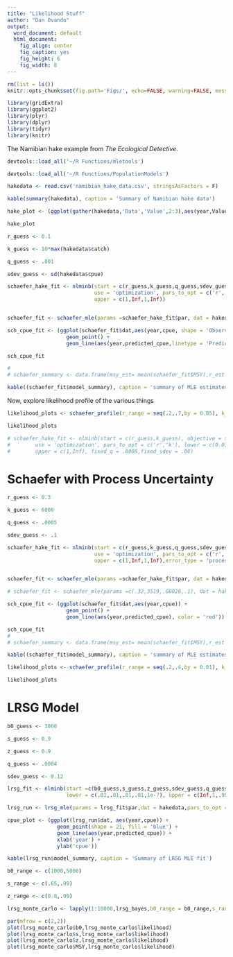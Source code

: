 ```yaml
---
title: "Likelihood Stuff"
author: "Dan Ovando"
output:
  word_document: default
  html_document:
    fig_align: center
    fig_caption: yes
    fig_height: 6
    fig_width: 8
---
```

```r
rm(list = ls())
knitr::opts_chunk$set(fig.path='Figs/', echo=FALSE, warning=FALSE, message=FALSE)

library(gridExtra)
library(ggplot2)
library(plyr)
library(dplyr)
library(tidyr)
library(knitr)
```

The Namibian hake example from *The Ecological Detective*. 

```r

devtools::load_all('~/R Functions/mletools')

devtools::load_all('~/R Functions/PopulationModels')

hakedata <- read.csv('namibian_hake_data.csv', stringsAsFactors = F)

kable(summary(hakedata), caption = 'Summary of Namibian hake data')

hake_plot <- (ggplot(gather(hakedata,'Data','Value',2:3),aes(year,Value, fill = Data)) + geom_point(shape = 21) + facet_grid(Data~., scales = 'free_y') +scale_fill_discrete(guide = FALSE))

hake_plot

r_guess <- 0.1

k_guess <- 10*max(hakedata$catch)

q_guess <- .001

sdev_guess <- sd(hakedata$cpue)

schaefer_hake_fit <- nlminb(start = c(r_guess,k_guess,q_guess,sdev_guess), objective = schaefer_mle,dat = hakedata,
                            use = 'optimization', pars_to_opt = c('r','k','q','sdev'), lower = c(0.01,.01,1e-7,1e-7),
                            upper = c(1,Inf,1,Inf))


schaefer_fit <- schaefer_mle(params =schaefer_hake_fit$par, dat = hakedata)

```

```r
sch_cpue_fit <- (ggplot(schaefer_fit$dat,aes(year,cpue, shape = 'Observed')) + 
                   geom_point() + 
                   geom_line(aes(year,predicted_cpue,linetype = 'Predicted'), color = 'red') + theme(legend.title = element_blank()))

sch_cpue_fit

```

```r
# 
# schaefer_summary <- data.frame(msy_est= mean(schaefer_fit$MSY),r_est = mean(schaefer_fit$r),k_est =mean(schaefer_fit$k), q_est = mean(schaefer_fit$q), sdev_est = mean(schaefer_fit$sdev))

kable((schaefer_fit$model_summary), caption = 'summary of MLE estimates of schaefer parameters with observation error')

```

Now, explore likelihood profile of the various things

```r

likelihood_plots <- schaefer_profile(r_range = seq(.2,.7,by = 0.05), k_range = seq(2000,4000, by = 100),msy_range = seq(200,400,by = 25), dat = hakedata)

likelihood_plots

# schaefer_hake_fit <- nlminb(start = c(r_guess,k_guess), objective = schaefer_mle,dat = hakedata,
#        use = 'optimization', pars_to_opt = c('r','k'), lower = c(0.01,.01),
#        upper = c(1,Inf), fixed_q = .0008,fixed_sdev = .08)

```

# Schaefer with Process Uncertainty

```r

r_guess <- 0.3

k_guess <- 6000

q_guess <- .0005

sdev_guess <- .1

schaefer_hake_fit <- nlminb(start = c(r_guess,k_guess,q_guess,sdev_guess), objective = schaefer_mle,dat = hakedata,
                            use = 'optimization', pars_to_opt = c('r','k','q','sdev'), lower = c(0.01,0.01,1e-7,1e-7),
                            upper = c(1,Inf,1,Inf),error_type = 'process')


schaefer_fit <- schaefer_mle(params =schaefer_hake_fit$par, dat = hakedata,error_type = 'process')

# schaefer_fit <- schaefer_mle(params =c(.32,3519,.00026,.1), dat = hakedata,error_type = 'process')$model_summary

sch_cpue_fit <- (ggplot(schaefer_fit$dat,aes(year,cpue)) + 
                   geom_point() + 
                   geom_line(aes(year,predicted_cpue), color = 'red'))

sch_cpue_fit
# 
# schaefer_summary <- data.frame(msy_est= mean(schaefer_fit$MSY),r_est = mean(schaefer_fit$r),k_est =mean(schaefer_fit$k), q_est = mean(schaefer_fit$q), sdev_est = mean(schaefer_fit$sdev))

kable((schaefer_fit$model_summary), caption = 'summary of MLE estimates of schaefer parameters with process error')

```

```r

likelihood_plots <- schaefer_profile(r_range = seq(.2,.4,by = 0.01), k_range = seq(2000,4000, by = 50),msy_range = seq(200,400,by = 25), dat = hakedata, error_type = 'process', r_guess = r_guess, k_guess = k_guess,q_guess = q_guess,analytic_q = F)

likelihood_plots

```

# LRSG Model

```r

b0_guess <- 3000

s_guess <- 0.9

z_guess <- 0.9

q_guess <- .0004

sdev_guess <- 0.12

lrsg_fit <- nlminb(start =c(b0_guess,s_guess,z_guess,sdev_guess,q_guess),objective = lrsg_mle,pars_to_opt = c('b0','s','z','sdev','q'), dat = hakedata,use = 'optimization',
                   lower = c(.01,.01,.01,.01,1e-7), upper = c(Inf,1,.99,Inf,1))

lrsg_run <- lrsg_mle(params = lrsg_fit$par,dat = hakedata,pars_to_opt = c('b0','s','z','sdev','q'),use = 'simulation')

cpue_plot <- (ggplot(lrsg_run$dat, aes(year,cpue)) +
                geom_point(shape = 21, fill = 'blue') +
                geom_line(aes(year,predicted_cpue)) +
                xlab('year') +
                ylab('cpue'))

kable(lrsg_run$model_summary, caption = 'Summary of LRSG MLE fit')

```

```r

b0_range <- c(1000,5000)

s_range <- c(.65,.99)

z_range <- c(0.8,.99)

lrsg_monte_carlo <- lapply(1:10000,lrsg_bayes,b0_range = b0_range,s_range = s_range,z_range = z_range, dat = hakedata) %>% ldply()

par(mfrow = c(2,2))
plot(lrsg_monte_carlo$b0,lrsg_monte_carlo$likelihood)
plot(lrsg_monte_carlo$s,lrsg_monte_carlo$likelihood)
plot(lrsg_monte_carlo$z,lrsg_monte_carlo$likelihood)
plot(lrsg_monte_carlo$MSY,lrsg_monte_carlo$likelihood)




```
